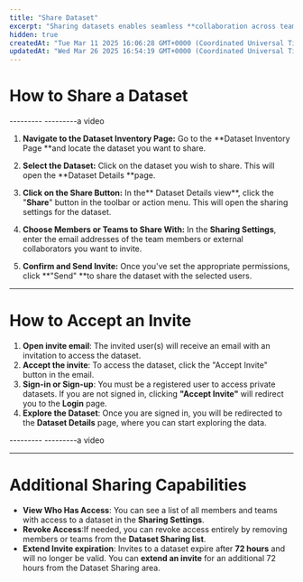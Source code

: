 ```yaml
---
title: "Share Dataset"
excerpt: "Sharing datasets enables seamless **collaboration across teams**. It allows specific members to view, curate, and manage datasets **together**. Whether you are working with internal colleagues or external partners, the Dataset Sharing feature provides a quick and secure way to share private datasets containing images and videos."
hidden: true
createdAt: "Tue Mar 11 2025 16:06:28 GMT+0000 (Coordinated Universal Time)"
updatedAt: "Wed Mar 26 2025 16:54:19 GMT+0000 (Coordinated Universal Time)"
---
```

# How to Share a Dataset

 \--------- ---------a video

1. **Navigate to the Dataset Inventory Page:** Go to the **Dataset Inventory Page **and locate the dataset you want to share.

2. **Select the Dataset:** Click on the dataset you wish to share. This will open the **Dataset Details **page.

3. **Click on the Share Button:** In the** Dataset Details view**, click the "**Share**" button in the toolbar or action menu. This will open the sharing settings for the dataset.

4. **Choose Members or Teams to Share With:** In the **Sharing Settings**, enter the email addresses of the team members or external collaborators you want to invite.

5. **Confirm and Send Invite:** Once you've set the appropriate permissions, click **"Send" **to share the dataset with the selected users.

***

# How to Accept an Invite

1. **Open invite email**: The invited user(s) will receive an email with an invitation to access the dataset.
2. **Accept the invite**: To access the dataset, click the "Accept Invite" button in the email.
3. **Sign-in or Sign-up**: You must be a registered user to access private datasets. If you are not signed in, clicking **"Accept Invite"** will redirect you to the **Login** page.
4. **Explore the Dataset**: Once you are signed in, you will be redirected to the **Dataset Details** page, where you can start exploring the data.

 \--------- ---------a video

***

# Additional Sharing Capabilities

- **View Who Has Access**: You can see a list of all members and teams with access to a dataset in the **Sharing Settings**.
- **Revoke Access**:If needed, you can revoke access entirely by removing members or teams from the **Dataset Sharing list**.
- **Extend Invite expiration**: Invites to a dataset expire after **72 hours** and will no longer be valid. You can **extend an invite** for an additional 72 hours from the Dataset Sharing area.

